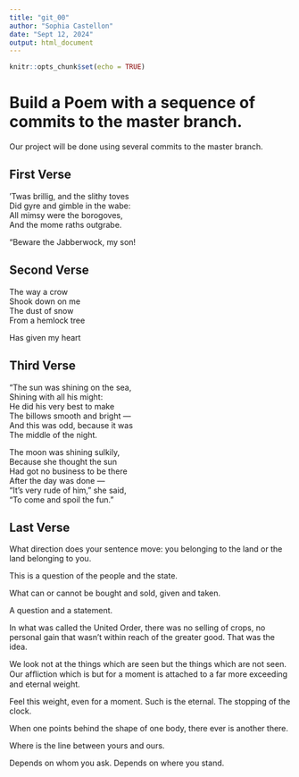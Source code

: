 ```yaml
---
title: "git_00"
author: "Sophia Castellon"
date: "Sept 12, 2024" 
output: html_document
---
```


```r
knitr::opts_chunk$set(echo = TRUE)
```
# Build a Poem with a sequence of commits to the master branch.
Our project will be done using several commits to the master branch.
<!-- Do not modify or change any text in "!--" bracketed areas such as this --- these are instructions to
you, if you change any of this the git program will notice it and compromise your git merging strategy !-->

## First Verse 
<!--Put the first five lines of a poem by Lewis Carrol in this section!-->

’Twas brillig, and the slithy toves  
      Did gyre and gimble in the wabe:  
All mimsy were the borogoves,   
      And the mome raths outgrabe.   
      
      
“Beware the Jabberwock, my son!   
      
## Second Verse
<!--Put the first five lines of a poem by Robert Frost here!-->

The way a crow   
Shook down on me   
The dust of snow   
From a hemlock tree   

Has given my heart   

## Third Verse
<!--Put the first two verses of The Walrus and the Carpenter here!-->

"The sun was shining on the sea,   
      Shining with all his might:    
He did his very best to make    
      The billows smooth and bright —    
And this was odd, because it was    
      The middle of the night.   

The moon was shining sulkily,   
      Because she thought the sun    
Had got no business to be there    
      After the day was done —    
"It's very rude of him," she said,    
      "To come and spoil the fun."    

## Last Verse
<!--Put a short poem of your choice 8-20 lines,here!-->   

What direction does your sentence move: you belonging to the land or the land belonging to you.     

This is a question of the people and the state.     

What can or cannot be bought and sold, given and taken.   

A question and a statement.    

In what was called the United Order, there was no selling of crops, no personal gain that wasn’t within reach of the greater good. That was the idea.    

We look not at the things which are seen but the things which are not seen. Our afﬂiction which is but for a moment is attached to a far more exceeding and eternal weight.     

Feel this weight, even for a moment. Such is the eternal. The stopping of the clock.    

When one points behind the shape of one body, there ever is another there.     

Where is the line between yours and ours.     

Depends on whom you ask. Depends on where you stand.          

